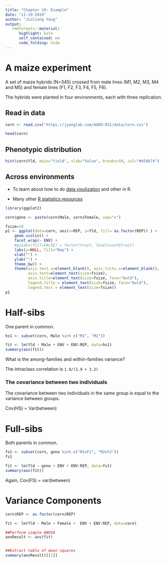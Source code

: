 ```yaml
---
title: "Chapter 10: Example"
date: "11-19-2019"
author: "Jinliang Yang"
output:
   rmdformats::material:
      highlight: kate
      self_contained: no
      code_folding: hide
---
```





# A maize experiment

A set of maize hybrids (N=345) crossed from male lines (M1, M2, M3, M4 and M5) and female lines (F1, F2, F3, F4, F5, F6).

The hybrids were planted in four environments, each with three replication.

## Read in data

```r
corn <- read.csv('https://jyanglab.com/AGRO-931/data/corn.csv')

head(corn)
```

## Phenotypic distribution
```r
hist(corn$Yld, main="Yield", xlab="Value", breaks=50, col="#458b74")
```

## Across environments

- To learn about how to do [data visulization](https://www.rstudio.com/resources/cheatsheets/) and other in R.

- Many other [R statistics resources](https://docs.google.com/document/d/1766U2u4LTw19IMSX79XE1on4gRWp6vyN7TGwyOoMOKY/edit)


```r
library(ggplot2)

corn$geno <- paste(corn$Male, corn$Female, sep="x")

fsize=18
p1 <- ggplot(data=corn, aes(x=REP, y=Yld, fill= as.factor(REP)) ) +
    geom_violin() +
    facet_wrap(~ ENV) +
    #guides(fill=FALSE) + factor(trait, levels=out$trait)
    labs(y=NULL, fill="Rep") + 
    xlab("") + 
    ylab("") + 
    theme_bw() +
    theme(axis.text.x=element_blank(), axis.ticks.x=element_blank(),
          axis.text=element_text(size=fsize),
          axis.title=element_text(size=fsize, face="bold"),
          legend.title = element_text(size=fsize, face="bold"),
          legend.text = element_text(size=fsize))
p1
```


# Half-sibs

One parent in common.

```r
hs1 <- subset(corn, Male %in% c("M1", "M2"))

fit <- lm(Yld ~ Male + ENV + ENV:REP, data=hs1)
summary(aov(fit))
```

What is the among-families and within-families variance?

The intraclass correlation is `1.9/(1.9 + 3.2)`

### The covariance between two individuals

The covariance between two individuals in the same group is equal to the variance between groups.

Cov(HS) = Var(between)

# Full-sibs

Both parents in common.

```r
fs1 <- subset(corn, geno %in% c("M1xF1", "M2xF2"))
fs1

fit <- lm(Yld ~ geno + ENV + ENV:REP, data=fs1)
summary(aov(fit))
```

Again, Cov(FS) = var(between)

# Variance Components

```r
corn$REP <- as.factor(corn$REP)

fit <- lm(Yld ~ Male + Female +  ENV + ENV:REP, data=corn)

##Perform simple ANOVA
aovResult <- aov(fit)


##Extract table of mean squares
summary(aovResult)[[1]]

```














